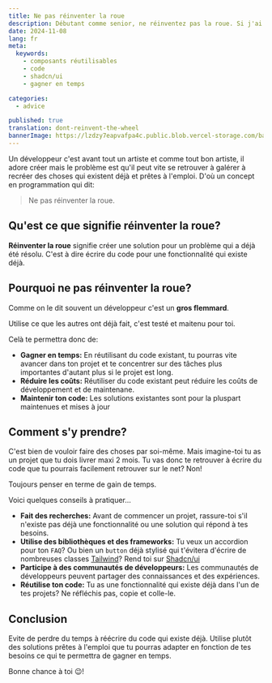 ```yaml
---
title: Ne pas réinventer la roue
description: Débutant comme senior, ne réinventez pas la roue. Si j'ai fait cet article c'est justement parce que je vois beaucoup de personnes galérer à refaire ce qui existe déjà. Cet article te donnera quelques conseils afin de ne pas commettre les mêmes erreurs.
date: 2024-11-08
lang: fr
meta:
  keywords:
    - composants réutilisables
    - code
    - shadcn/ui
    - gagner en temps

categories:
  - advice

published: true
translation: dont-reinvent-the-wheel
bannerImage: https://lzdzy7eapvafpa4c.public.blob.vercel-storage.com/bannerPosts/fr-wheel.jpg
---
```


<MdxImage
  isBanner="true"
  alt="banner - quel-langage-apprendre"
  path="banner/fr-wheel.jpg"
/>

Un développeur c'est avant tout un artiste et comme tout bon artiste, il adore créer mais le problème est qu'il peut vite se retrouver à galérer à recréer des choses qui existent déjà et prêtes à l'emploi. D'où un concept en programmation qui dit:

> Ne pas réinventer la roue.

## Qu'est ce que signifie réinventer la roue?

**Réinventer la roue** signifie créer une solution pour un problème qui a déjà été résolu. C'est à dire
écrire du code pour une fonctionnalité qui existe déjà.

## Pourquoi ne pas réinventer la roue?

Comme on le dit souvent un développeur c'est un **gros flemmard**.

<Callout type="info">
  <div className="not-last-margin-bottom">
    Utilise ce que les autres ont déjà fait, c'est testé et maitenu pour toi.
  </div>
</Callout>

Celà te permettra donc de:

- **Gagner en temps:** En réutilisant du code existant, tu pourras vite avancer dans ton projet et te concentrer sur des tâches plus importantes d'autant plus si le projet est long.
- **Réduire les coûts:** Réutiliser du code existant peut réduire les coûts de développement et de maintenane.
- **Maintenir ton code:** Les solutions existantes sont pour la pluspart maintenues et mises à jour

## Comment s'y prendre?

C'est bien de vouloir faire des choses par soi-même. Mais imagine-toi tu as un projet que tu dois livrer maxi 2 mois. Tu vas donc te retrouver à écrire du code que tu pourrais facilement retrouver sur le net? Non!

<Callout type="info">
  <div className="not-last-margin-bottom">
    Toujours penser en terme de gain de temps.
  </div>
</Callout>

Voici quelques conseils à pratiquer...

- **Fait des recherches:** Avant de commencer un projet, rassure-toi s'il n'existe pas déjà une fonctionnalité ou une solution qui répond à tes besoins.
- **Utilise des bibliothèques et des frameworks:**
  Tu veux un accordion pour ton <Code>FAQ</Code>? Ou bien un <Code>button</Code> déjà stylisé qui t'évitera d'écrire de nombreuses classes [Tailwind](https://tailwindcss.com/)? Rend toi sur [Shadcn/ui](https://ui.shadcn.com/)
- **Participe à des communautés de développeurs:** Les communautés de développeurs peuvent partager des connaissances et des expériences.
- **Réutilise ton code:** Tu as une fonctionnalité qui existe déjà dans l'un de tes projets? Ne réfléchis pas, copie et colle-le.

## Conclusion

Evite de perdre du temps à réécrire du code qui existe déjà. Utilise plutôt des solutions prêtes à l'emploi que tu pourras adapter en fonction de tes besoins ce qui te permettra de gagner en temps.

Bonne chance à toi 😉!
